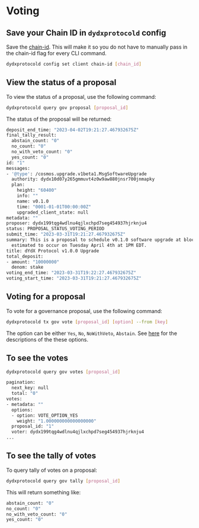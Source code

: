 # Voting

## Save your Chain ID in `dydxprotocold` config

Save the [chain-id](../network-constants.mdx#chain-id). This will make it so you do not have to manually pass in the chain-id flag for every CLI command.

```bash
dydxprotocold config set client chain-id [chain_id]
```

## View the status of a proposal

To view the status of a proposal, use the following command:

```bash
dydxprotocold query gov proposal [proposal_id]
```

The status of the proposal will be returned:

```bash
deposit_end_time: "2023-04-02T19:21:27.467932675Z"
final_tally_result:
  abstain_count: "0"
  no_count: "0"
  no_with_veto_count: "0"
  yes_count: "0"
id: "1"
messages:
- '@type': /cosmos.upgrade.v1beta1.MsgSoftwareUpgrade
  authority: dydx10d07y265gmmuvt4z0w9aw880jnsr700jnmapky
  plan:
    height: "60400"
    info: ""
    name: v0.1.0
    time: "0001-01-01T00:00:00Z"
    upgraded_client_state: null
metadata: ""
proposer: dydx199tqg4wdlnu4qjlxchpd7seg454937hjrknju4
status: PROPOSAL_STATUS_VOTING_PERIOD
submit_time: "2023-03-31T19:21:27.467932675Z"
summary: This is a proposal to schedule v0.1.0 software upgrade at block height 60400,
  estimated to occur on Tuesday April 4th at 1PM EDT.
title: dYdX Protocol v1.0.0 Upgrade
total_deposit:
- amount: "10000000"
  denom: stake
voting_end_time: "2023-03-31T19:22:27.467932675Z"
voting_start_time: "2023-03-31T19:21:27.467932675Z"
```

## Voting for a proposal

To vote for a governance proposal, use the following command:

```bash
dydxprotocold tx gov vote [proposal_id] [option] --from [key]
```

The option can be either `Yes`, `No`, `NoWithVeto`, `Abstain`. See [here](https://docs.cosmos.network/v0.47/modules/gov#option-set) for the descriptions of the these options.

## To see the votes

```bash
dydxprotocold query gov votes [proposal_id]
```

```bash
pagination:
  next_key: null
  total: "0"
votes:
- metadata: ""
  options:
  - option: VOTE_OPTION_YES
    weight: "1.000000000000000000"
  proposal_id: "1"
  voter: dydx199tqg4wdlnu4qjlxchpd7seg454937hjrknju4
...
```

## To see the tally of votes

To query tally of votes on a proposal:

```bash
dydxprotocold query gov tally [proposal_id]
```

This will return something like:

```bash
abstain_count: "0"
no_count: "0"
no_with_veto_count: "0"
yes_count: "0"

```
